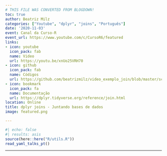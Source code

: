 ```yaml
---
# THIS FILE WAS CONVERTED FROM BLOGDOWN!
toc: true
author: Beatriz Milz
categories: ["Youtube", "dplyr", "joins", "Português"]
date: '2020-11-03'
event: Canal da Curso-R
event_url: https://www.youtube.com/c/CursoR6/featured
links:
- icon: youtube
  icon_pack: fab
  name: Video
  url: https://youtu.be/xnUo25VRH70
- icon: github
  icon_pack: fab
  name: Códigos
  url: https://github.com/beatrizmilz/video_exemplo_join/blob/master/script.R
- icon: bookmark
  icon_pack: fa
  name: Documentação
  url: https://dplyr.tidyverse.org/reference/join.html
location: Online
title: dplyr joins - Juntando bases de dados
image: featured.png

---
```


```r
#| echo: false
#| results: asis
source(here::here("R/utils.R"))
read_yaml_talks_pt()
```


---
